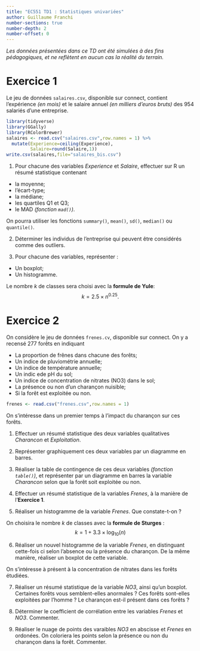 ---
title: "EC551 TD1 : Statistiques univariées"
author: Guillaume Franchi
number-sections: true
number-depth: 2
number-offset: 0
---

*Les données présentées dans ce TD ont été simulées à des fins pédagogiques, et ne reflètent en aucun cas la réalité du terrain.*

# Exercice 1

Le jeu de données `salaires.csv`, disponible sur connect, contient l'expérience *(en mois)* et le salaire annuel *(en milliers d'euros bruts)* des 954 salariés d'une entreprise.

```{r echo=FALSE,eval=FALSE}
library(tidyverse)
library(GGally)
library(RColorBrewer)
salaires <- read.csv("salaires.csv",row.names = 1) %>%
  mutate(Experience=ceiling(Experience),
         Salaire=round(Salaire,1))
write.csv(salaires,file="salaires_bis.csv")
```

1)  Pour chacune des variables *Experience* et *Salaire*, effectuer sur R un résumé statistique contenant

-   la moyenne;
-   l'écart-type;
-   la médiane;
-   les quartiles Q1 et Q3;
-   le MAD *(fonction `mad()`)*.

On pourra utiliser les fonctions `summary()`, `mean()`, `sd()`, `median()` ou `quantile()`.

2)  Déterminer les individus de l'entreprise qui peuvent être considérés comme des outliers.

3)  Pour chacune des variables, représenter :

-   Un boxplot;
-   Un histogramme.

Le nombre $k$ de classes sera choisi avec la **formule de Yule**: $$ k= 2.5\times n^{0.25}.$$

# Exercice 2

On considère le jeu de données `frenes.cv`, disponible sur connect. On y a recensé 277 forêts en indiquant

-   La proportion de frênes dans chacune des forêts;
-   Un indice de pluviométrie annuelle;
-   Un indice de température annuelle;
-   Un indic ede pH du sol;
-   Un indice de concentration de nitrates (NO3) dans le sol;
-   La présence ou non d'un charançon nuisible;
-   Si la forêt est exploitée ou non.

```{r echo=FALSE,eval=FALSE}
frenes <- read.csv("frenes.csv",row.names = 1)
```

On s'intéresse dans un premier temps à l'impact du charançon sur ces forêts.

1)  Effectuer un résumé statistique des deux variables qualitatives *Charancon* et *Exploitation*.

2)  Représenter graphiquement ces deux variables par un diagramme en barres.

3)  Réaliser la table de contingence de ces deux variables *(fonction `table()`)*, et représenter par un diagramme en barres la variable *Charancon* selon que la forêt soit exploitée ou non.

4)  Effectuer un résumé statistique de la variables *Frenes*, à la manière de l'**Exercice 1**.

5)  Réaliser un histogramme de la variable *Frenes*. Que constate-t-on ?

On choisira le nombre $k$ de classes avec la **formule de Sturges** : $$ k = 1+3.3\times \log_{10}(n) $$

6)  Réaliser un nouvel histogramme de la variable *Frenes*, en distinguant cette-fois ci selon l'absence ou la présence du charançon. De la même manière, réaliser un boxplot de cette variable.

On s'intéresse à présent à la concentration de nitrates dans les forêts étudiées.

7)  Réaliser un résumé statistique de la variable *NO3*, ainsi qu'un boxplot. Certaines forêts vous semblent-elles anormales ? Ces forêts sont-elles exploitées par l'homme ? Le charançon est-il présent dans ces forêts ?

8)  Déterminer le coefficient de corrélation entre les variables *Frenes* et *NO3*. Commenter.

9) Réaliser le nuage de points des varaibles *NO3* en abscisse et *Frenes* en ordonées. On coloriera les points selon la présence ou non du charançon dans la forêt. Commenter.